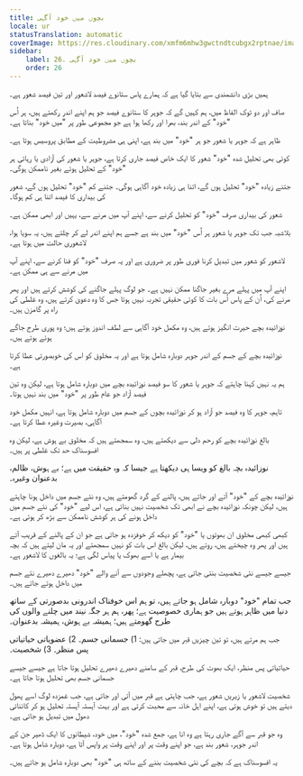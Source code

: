 ```yaml
---
title: بچوں میں خود آگہی
locale: ur
statusTranslation: automatic
coverImage: https://res.cloudinary.com/xmfm6mhw3gwctndtcubgx2rptnae/image/upload/v1740468922/small_cover_tratado_de_psicologia_revolucionaria_a4c0dca4e0.webp
sidebar:
    label: 26. بچوں میں خود آگہی
    order: 26
---
```

ہمیں بڑی دانشمندی سے بتایا گیا ہے کہ ہمارے پاس ستانوے فیصد لاشعور اور تین فیصد شعور ہے۔

صاف اور دو ٹوک الفاظ میں، ہم کہیں گے کہ جوہر کا ستانوے فیصد جو ہم اپنے اندر رکھتے ہیں، ہر اُس "خود" کے اندر بند، بھرا اور رکھا ہوا ہے جو مجموعی طور پر "میں خود" بناتا ہے۔

ظاہر ہے کہ جوہر یا شعور جو ہر "خود" میں بند ہے، اپنی ہی مشروطیت کے مطابق پروسیس ہوتا ہے۔

کوئی بھی تحلیل شدہ "خود" شعور کا ایک خاص فیصد جاری کرتا ہے، جوہر یا شعور کی آزادی یا رہائی ہر "خود" کے تحلیل ہوئے بغیر ناممکن ہوگی۔

جتنے زیادہ "خود" تحلیل ہوں گے، اتنا ہی زیادہ خود آگاہی ہوگی۔ جتنے کم "خود" تحلیل ہوں گے، شعور کی بیداری کا فیصد اتنا ہی کم ہوگا۔

شعور کی بیداری صرف "خود" کو تحلیل کرنے سے، اپنے آپ میں مرنے سے، یہیں اور ابھی ممکن ہے۔

بلاشبہ جب تک جوہر یا شعور ہر اُس "خود" میں بند ہے جسے ہم اپنے اندر لے کر چلتے ہیں، یہ سویا ہوا، لاشعوری حالت میں ہوتا ہے۔

لاشعور کو شعور میں تبدیل کرنا فوری طور پر ضروری ہے اور یہ صرف "خود" کو فنا کرنے سے، اپنے آپ میں مرنے سے ہی ممکن ہے۔

اپنے آپ میں پہلے مرے بغیر جاگنا ممکن نہیں ہے۔ جو لوگ پہلے جاگنے کی کوشش کرتے ہیں اور پھر مرنے کی، اُن کے پاس اُس بات کا کوئی حقیقی تجربہ نہیں ہوتا جس کا وہ دعویٰ کرتے ہیں، وہ غلطی کی راہ پر گامزن ہیں۔

نوزائیدہ بچے حیرت انگیز ہوتے ہیں، وہ مکمل خود آگاہی سے لطف اندوز ہوتے ہیں؛ وہ پوری طرح جاگے ہوئے ہوتے ہیں۔

نوزائیدہ بچے کے جسم کے اندر جوہر دوبارہ شامل ہوتا ہے اور یہ مخلوق کو اس کی خوبصورتی عطا کرتا ہے۔

ہم یہ نہیں کہنا چاہتے کہ جوہر یا شعور کا سو فیصد نوزائیدہ بچے میں دوبارہ شامل ہوتا ہے، لیکن وہ تین فیصد آزاد جو عام طور پر "خود" میں بند نہیں ہوتا۔

تاہم، جوہر کا وہ فیصد جو آزاد ہو کر نوزائیدہ بچوں کے جسم میں دوبارہ شامل ہوتا ہے، انہیں مکمل خود آگاہی، بصیرت وغیرہ عطا کرتا ہے۔

بالغ نوزائیدہ بچے کو رحم دلی سے دیکھتے ہیں، وہ سمجھتے ہیں کہ مخلوق بے ہوش ہے، لیکن وہ افسوسناک حد تک غلطی پر ہیں۔

نوزائیدہ بچہ بالغ کو ویسا ہی دیکھتا ہے جیسا کہ وہ حقیقت میں ہے؛ بے ہوش، ظالم، بدعنوان وغیرہ۔

نوزائیدہ بچے کے "خود" آتے اور جاتے ہیں، پالنے کے گرد گھومتے ہیں، وہ نئے جسم میں داخل ہونا چاہتے ہیں، لیکن چونکہ نوزائیدہ بچے نے ابھی تک شخصیت نہیں بنائی ہے، اس لیے "خود" کی نئے جسم میں داخل ہونے کی ہر کوشش ناممکن سے بڑھ کر ہوتی ہے۔

کبھی کبھی مخلوق ان بھوتوں یا "خود" کو دیکھ کر خوفزدہ ہو جاتی ہے جو ان کے پالنے کے قریب آتے ہیں اور پھر وہ چیختے ہیں، روتے ہیں، لیکن بالغ اس بات کو نہیں سمجھتے اور یہ مان لیتے ہیں کہ بچہ بیمار ہے یا اسے بھوک یا پیاس لگی ہے؛ یہ بالغوں کا لاشعور ہے۔

جیسے جیسے نئی شخصیت بنتی جاتی ہے، پچھلے وجودوں سے آنے والے "خود" دھیرے دھیرے نئے جسم میں داخل ہوتے جاتے ہیں۔

جب تمام "خود" دوبارہ شامل ہو جاتے ہیں، تو ہم اس خوفناک اندرونی بدصورتی کے ساتھ دنیا میں ظاہر ہوتے ہیں جو ہماری خصوصیت ہے؛ پھر، ہم ہر جگہ نیند میں چلنے والوں کی طرح گھومتے ہیں؛ ہمیشہ بے ہوش، ہمیشہ بدعنوان۔

جب ہم مرتے ہیں، تو تین چیزیں قبر میں جاتی ہیں: 1) جسمانی جسم۔ 2) عضویاتی حیاتیاتی پس منظر۔ 3) شخصیت۔

حیاتیاتی پس منظر، ایک بھوت کی طرح، قبر کے سامنے دھیرے دھیرے تحلیل ہوتا جاتا ہے جیسے جیسے جسمانی جسم بھی تحلیل ہوتا جاتا ہے۔

شخصیت لاشعور یا زیریں شعور ہے، جب چاہتی ہے قبر میں آتی اور جاتی ہے، جب غمزدہ لوگ اسے پھول دیتے ہیں تو خوش ہوتی ہے، اپنے اہل خانہ سے محبت کرتی ہے اور بہت آہستہ آہستہ تحلیل ہو کر کائناتی دھول میں تبدیل ہو جاتی ہے۔

وہ جو قبر سے آگے جاری رہتا ہے وہ انا ہے، جمع شدہ "خود"، میں خود، شیطانوں کا ایک ڈھیر جن کے اندر جوہر، شعور بند ہے، جو اپنے وقت پر اور اپنے وقت پر واپس آتا ہے، دوبارہ شامل ہوتا ہے۔

یہ افسوسناک ہے کہ بچے کی نئی شخصیت بننے کے ساتھ ہی "خود" بھی دوبارہ شامل ہو جاتے ہیں۔

